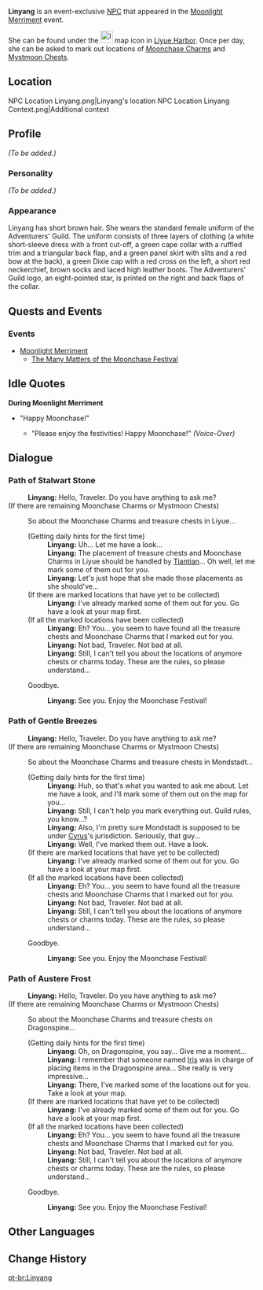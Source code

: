 {{Meta
<!-- REMOVE THIS TEMPLATE AFTER ADDING MISSING INFO -->
|missing_NPC_profile  = yes
}}
{{Character Infobox
|type             = Event NPC
|image            = NPC Linyang.png
|region           = Liyue
|affiliation      = Adventurers' Guild
}}
'''Linyang''' is an event-exclusive [[NPC]] that appeared in the [[Moonlight Merriment]] event.

She can be found under the [[File:Icon Moonlight Merriment.svg|25x25px]] map icon in [[Liyue Harbor]]. Once per day, she can be asked to mark out <!--how many?--> locations of [[Moonchase Charm]]s and [[Mystmoon Chest]]s.

==Location==
<gallery hideaddbutton="true" captionalign="center">
NPC Location Linyang.png|Linyang's location
NPC Location Linyang Context.png|Additional context
</gallery>

==Profile==
<!-- detailed story/lore information goes here -->
''(To be added.)''

===Personality===
''(To be added.)''

===Appearance===
Linyang has short brown hair. She wears the standard female uniform of the Adventurers' Guild. The uniform consists of three layers of clothing (a white short-sleeve dress with a front cut-off, a green cape collar with a ruffled trim and a triangular back flap, and a green panel skirt with slits and a red bow at the back), a green Dixie cap with a red cross on the left, a short red neckerchief, brown socks and laced high leather boots. The Adventurers' Guild logo, an eight-pointed star, is printed on the right and back flaps of the collar.

==Quests and Events==
===Events===
* [[Moonlight Merriment]]
** [[The Many Matters of the Moonchase Festival]]

==Idle Quotes==
'''During Moonlight Merriment'''
* "Happy Moonchase!"
** {{A|VO Linyang 01 (Moonlight Merriment).ogg}} "Please enjoy the festivities! Happy Moonchase!" ''(Voice-Over)''

==Dialogue==
===Path of Stalwart Stone===
{{Dialogue start}}
:'''Linyang:''' Hello, Traveler. Do you have anything to ask me?
;(If there are remaining Moonchase Charms or Mystmoon Chests)
:{{DIcon|Quest}} So about the Moonchase Charms and treasure chests in Liyue...
:;(Getting daily hints for the first time)
::'''Linyang:''' Uh... Let me have a look...
::'''Linyang:''' The placement of treasure chests and Moonchase Charms in Liyue should be handled by [[Tiantian]]... Oh well, let me mark some of them out for you.
::'''Linyang:''' Let's just hope that she made those placements as she should've...
:;(If there are marked locations that have yet to be collected)
::'''Linyang:''' I've already marked some of them out for you. Go have a look at your map first.
:;(If all the marked locations have been collected)
::'''Linyang:''' Eh? You... you seem to have found all the treasure chests and Moonchase Charms that I marked out for you.
::'''Linyang:''' Not bad, Traveler. Not bad at all.
::'''Linyang:''' Still, I can't tell you about the locations of anymore chests or charms today. These are the rules, so please understand...
:{{DIcon}} Goodbye.
::'''Linyang:''' See you. Enjoy the Moonchase Festival!
{{Dialogue end}}

===Path of Gentle Breezes===
{{Dialogue start}}
:'''Linyang:''' Hello, Traveler. Do you have anything to ask me?
;(If there are remaining Moonchase Charms or Mystmoon Chests)
:{{DIcon|Quest}} So about the Moonchase Charms and treasure chests in Mondstadt...
:;(Getting daily hints for the first time)
::'''Linyang:''' Huh, so that's what you wanted to ask me about. Let me have a look, and I'll mark some of them out on the map for you...
::'''Linyang:''' Still, I can't help you mark everything out. Guild rules, you know...?
::'''Linyang:''' Also, I'm pretty sure Mondstadt is supposed to be under [[Cyrus]]'s jurisdiction. Seriously, that guy...
::'''Linyang:''' Well, I've marked them out. Have a look.
:;(If there are marked locations that have yet to be collected)
::'''Linyang:''' I've already marked some of them out for you. Go have a look at your map first.
:;(If all the marked locations have been collected)
::'''Linyang:''' Eh? You... you seem to have found all the treasure chests and Moonchase Charms that I marked out for you.
::'''Linyang:''' Not bad, Traveler. Not bad at all.
::'''Linyang:''' Still, I can't tell you about the locations of anymore chests or charms today. These are the rules, so please understand...
:{{DIcon}} Goodbye.
::'''Linyang:''' See you. Enjoy the Moonchase Festival!
{{Dialogue end}}

===Path of Austere Frost===
{{Dialogue start}}
:'''Linyang:''' Hello, Traveler. Do you have anything to ask me?
;(If there are remaining Moonchase Charms or Mystmoon Chests)
:{{DIcon|Quest}} So about the Moonchase Charms and treasure chests on Dragonspine...
:;(Getting daily hints for the first time)
::'''Linyang:''' Oh, on Dragonspine, you say... Give me a moment...
::'''Linyang:''' I remember that someone named [[Iris]] was in charge of placing items in the Dragonspine area... She really is very impressive...
::'''Linyang:''' There, I've marked some of the locations out for you. Take a look at your map.
:;(If there are marked locations that have yet to be collected)
::'''Linyang:''' I've already marked some of them out for you. Go have a look at your map first.
:;(If all the marked locations have been collected)
::'''Linyang:''' Eh? You... you seem to have found all the treasure chests and Moonchase Charms that I marked out for you.
::'''Linyang:''' Not bad, Traveler. Not bad at all.
::'''Linyang:''' Still, I can't tell you about the locations of anymore chests or charms today. These are the rules, so please understand...
:{{DIcon}} Goodbye.
::'''Linyang:''' See you. Enjoy the Moonchase Festival!
{{Dialogue end}}

==Other Languages==
{{Other Languages|default_hidden = 1
|en      = Linyang
|zhs     = 琳阳
|zhs_rm  = Línyáng
|zht     = 琳陽
|zht_rm  = Línyáng
|ja      = 琳陽
|ja_rm   = Rinyou{{Assumed}}
|ko      = 임양
|ko_rm   = Im'yang
|es      = Linyang
|fr      = Linyang
|ru      = Линь Ян
|th      = Linyang
|vi      = Linyang
|de      = Linyang
|id      = Linyang
|pt      = Linyang
}}

==Change History==
{{Change History|2.1}}
<!--
==References==
{{Reflist}}-->

[[pt-br:Linyang]]
